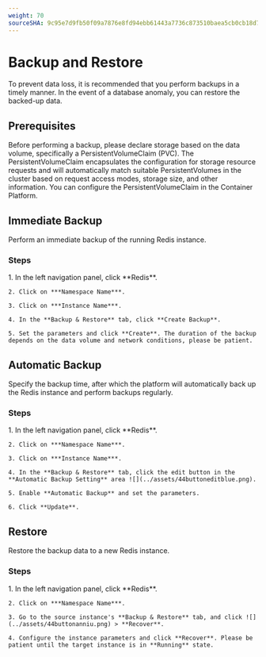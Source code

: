 ```yaml
---
weight: 70
sourceSHA: 9c95e7d9fb50f09a7876e8fd94ebb61443a7736c873510baea5cb0cb18d7d5e6
---
```


# Backup and Restore

To prevent data loss, it is recommended that you perform backups in a timely manner. In the event of a database anomaly, you can restore the backed-up data.

## Prerequisites

Before performing a backup, please declare storage based on the data volume, specifically a PersistentVolumeClaim (PVC). The PersistentVolumeClaim encapsulates the configuration for storage resource requests and will automatically match suitable PersistentVolumes in the cluster based on request access modes, storage size, and other information. You can configure the PersistentVolumeClaim in the Container Platform.

## Immediate Backup

Perform an immediate backup of the running Redis instance.

### Steps

<Tabs>
  <Tab label="Web Console">
    1. In the left navigation panel, click **Redis**.

    2. Click on ***Namespace Name***.

    3. Click on ***Instance Name***.

    4. In the **Backup & Restore** tab, click **Create Backup**.

    5. Set the parameters and click **Create**. The duration of the backup depends on the data volume and network conditions, please be patient.
  </Tab>
</Tabs>

## Automatic Backup

Specify the backup time, after which the platform will automatically back up the Redis instance and perform backups regularly.

### Steps

<Tabs>
  <Tab label="Web Console">
    1. In the left navigation panel, click **Redis**.

    2. Click on ***Namespace Name***.

    3. Click on ***Instance Name***.

    4. In the **Backup & Restore** tab, click the edit button in the **Automatic Backup Setting** area ![](../assets/44buttoneditblue.png).

    5. Enable **Automatic Backup** and set the parameters.

    6. Click **Update**.
  </Tab>
</Tabs>

## Restore

Restore the backup data to a new Redis instance.

### Steps

<Tabs>
  <Tab label="Web Console">
    1. In the left navigation panel, click **Redis**.

    2. Click on ***Namespace Name***.

    3. Go to the source instance's **Backup & Restore** tab, and click ![](../assets/44buttonanniu.png) > **Recover**.

    4. Configure the instance parameters and click **Recover**. Please be patient until the target instance is in **Running** state.
  </Tab>
</Tabs>
